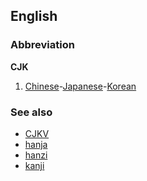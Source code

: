 ==English==
===Abbreviation===
'''CJK'''

#[[Chinese]]-[[Japanese]]-[[Korean]]
===See also===
*[[CJKV]]
*[[hanja]]
*[[hanzi]]
*[[kanji]]